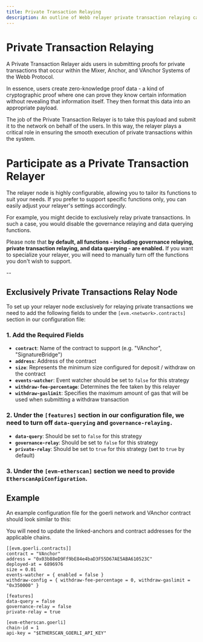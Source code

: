 ```yaml
---
title: Private Transaction Relaying
description: An outline of Webb relayer private transaction relaying capabilities.
---
```



# Private Transaction Relaying

A Private Transaction Relayer aids users in submitting proofs for private transactions that occur within the Mixer, Anchor, and VAnchor Systems of the Webb Protocol.

In essence, users create zero-knowledge proof data - a kind of cryptographic proof where one can prove they know certain information without revealing that information itself. They then format this data into an appropriate payload.

The job of the Private Transaction Relayer is to take this payload and submit it to the network on behalf of the users. In this way, the relayer plays a critical role in ensuring the smooth execution of private transactions within the system.

# Participate as a Private Transaction Relayer

The relayer node is highly configurable, allowing you to tailor its functions to suit your needs. If you prefer to support specific functions only, you can easily adjust your relayer's settings accordingly.

For example, you might decide to exclusively relay private transactions. In such a case, you would disable the governance relaying and data querying functions.

Please note that **by default, all functions - including governance relaying, private transaction relaying, and data querying - are enabled.** If you want to specialize your relayer, you will need to manually turn off the functions you don't wish to support.

--

## Exclusively Private Transactions Relay Node

To set up your relayer node exclusively for relaying private transactions we need to add the following fields to under the
`[evm.<network>.contracts]` section in our configuration file:

### 1. Add the Required Fields

- **`contract`**: Name of the contract to support (e.g. "VAnchor", "SignatureBridge")
- **`address`**: Address of the contract
- **`size`**: Represents the minimum size configured for deposit / withdraw on the contract
- **`events-watcher`**: Event watcher should be set to `false` for this strategy
- **`withdraw-fee-percentage`**: Determines the fee taken by this relayer
- **`withdraw-gaslimit`**: Specifies the maximum amount of gas that will be used when submitting a withdraw transaction

### 2. Under the `[features]` section in our configuration file, we need to turn off `data-querying` and `governance-relaying.`

- **`data-query`**: Should be set to `false` for this strategy
- **`governance-relay`**: Should be set to `false` for this strategy
- **`private-relay`**: Should be set to `true` for this strategy (set to `true` by default)

### 3. Under the `[evm-etherscan]` section we need to provide `EtherscanApiConfiguration`.

## Example

An example configuration file for the goerli network and VAnchor contract should look similar to this:

<Callout type="info">
  You will need to update the linked-anchors and contract addresses for the applicable chains.
</Callout>

```
[[evm.goerli.contracts]]
contract = "VAnchor"
address = "0x03b88eD9Ff9bE84e4baD3F55D67AE5ABA610523C"
deployed-at = 6896976
size = 0.01
events-watcher = { enabled = false }
withdraw-config = { withdraw-fee-percentage = 0, withdraw-gaslimit = "0x350000" }

[features]
data-query = false
governance-relay = false
private-relay = true

[evm-etherscan.goerli]
chain-id = 1
api-key = "$ETHERSCAN_GOERLI_API_KEY"
```
